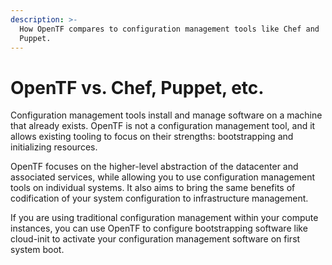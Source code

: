 ```yaml
---
description: >-
  How OpenTF compares to configuration management tools like Chef and
  Puppet.
---
```


# OpenTF vs. Chef, Puppet, etc.

Configuration management tools install and manage software on a machine
that already exists. OpenTF is not a configuration management tool,
and it allows existing tooling to focus on their strengths: bootstrapping
and initializing resources.

OpenTF focuses on the higher-level abstraction of the datacenter and
associated services, while allowing you to use configuration management
tools on individual systems. It also aims to bring the same benefits of
codification of your system configuration to infrastructure management.

If you are using traditional configuration management within your compute
instances, you can use OpenTF to configure bootstrapping software like
cloud-init to activate your configuration management software on first
system boot.
